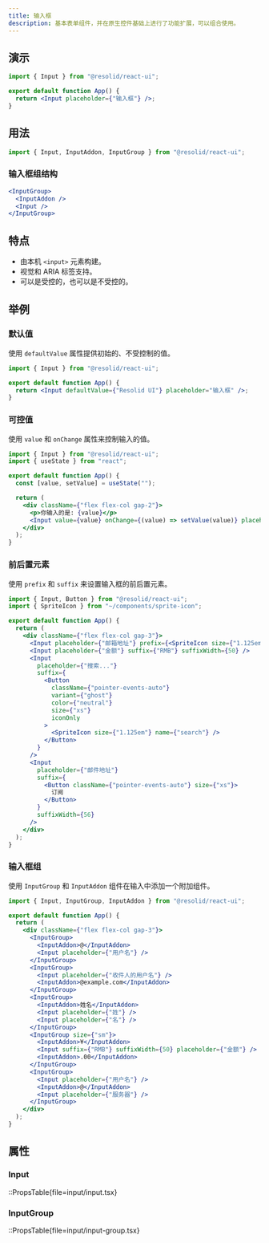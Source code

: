 ```yaml
---
title: 输入框
description: 基本表单组件，并在原生控件基础上进行了功能扩展，可以组合使用。
---
```


## 演示

```jsx demo online=Input componentProps=input/input.tsx|size,type,disabled,readOnly,invalid,fullWidth
import { Input } from "@resolid/react-ui";

export default function App() {
  return <Input placeholder={"输入框"} />;
}
```

## 用法

```js
import { Input, InputAddon, InputGroup } from "@resolid/react-ui";
```

### 输入框组结构

```jsx
<InputGroup>
  <InputAddon />
  <Input />
</InputGroup>
```

## 特点

- 由本机 `<input>` 元素构建。
- 视觉和 ARIA 标签支持。
- 可以是受控的，也可以是不受控的。

## 举例

### 默认值

使用 `defaultValue` 属性提供初始的、不受控制的值。

```jsx demo
import { Input } from "@resolid/react-ui";

export default function App() {
  return <Input defaultValue={"Resolid UI"} placeholder="输入框" />;
}
```

### 可控值

使用 `value` 和 `onChange` 属性来控制输入的值。

```jsx demo
import { Input } from "@resolid/react-ui";
import { useState } from "react";

export default function App() {
  const [value, setValue] = useState("");

  return (
    <div className={"flex flex-col gap-2"}>
      <p>你输入的是: {value}</p>
      <Input value={value} onChange={(value) => setValue(value)} placeholder="输入框" />
    </div>
  );
}
```

### 前后置元素

使用 `prefix` 和 `suffix` 来设置输入框的前后置元素。

```jsx demo
import { Input, Button } from "@resolid/react-ui";
import { SpriteIcon } from "~/components/sprite-icon";

export default function App() {
  return (
    <div className={"flex flex-col gap-3"}>
      <Input placeholder={"邮箱地址"} prefix={<SpriteIcon size={"1.125em"} name={"email"} />} />
      <Input placeholder={"金额"} suffix={"RMB"} suffixWidth={50} />
      <Input
        placeholder={"搜索..."}
        suffix={
          <Button
            className={"pointer-events-auto"}
            variant={"ghost"}
            color={"neutral"}
            size={"xs"}
            iconOnly
          >
            <SpriteIcon size={"1.125em"} name={"search"} />
          </Button>
        }
      />
      <Input
        placeholder={"邮件地址"}
        suffix={
          <Button className={"pointer-events-auto"} size={"xs"}>
            订阅
          </Button>
        }
        suffixWidth={56}
      />
    </div>
  );
}
```

### 输入框组

使用 `InputGroup` 和 `InputAddon` 组件在输入中添加一个附加组件。

```jsx demo
import { Input, InputGroup, InputAddon } from "@resolid/react-ui";

export default function App() {
  return (
    <div className={"flex flex-col gap-3"}>
      <InputGroup>
        <InputAddon>@</InputAddon>
        <Input placeholder={"用户名"} />
      </InputGroup>
      <InputGroup>
        <Input placeholder={"收件人的用户名"} />
        <InputAddon>@example.com</InputAddon>
      </InputGroup>
      <InputGroup>
        <InputAddon>姓名</InputAddon>
        <Input placeholder={"姓"} />
        <Input placeholder={"名"} />
      </InputGroup>
      <InputGroup size={"sm"}>
        <InputAddon>¥</InputAddon>
        <Input suffix={"RMB"} suffixWidth={50} placeholder={"金额"} />
        <InputAddon>.00</InputAddon>
      </InputGroup>
      <InputGroup>
        <Input placeholder={"用户名"} />
        <InputAddon>@</InputAddon>
        <Input placeholder={"服务器"} />
      </InputGroup>
    </div>
  );
}
```

## 属性

### Input

::PropsTable{file=input/input.tsx}

### InputGroup

::PropsTable{file=input/input-group.tsx}
